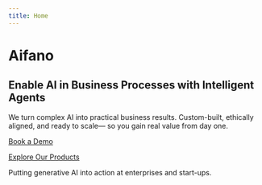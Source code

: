 ```yaml
---
title: Home
---
```



# Aifano 



## Enable AI in Business Processes with Intelligent Agents

We turn complex AI into practical business results. Custom-built, ethically aligned, and ready to scale— so you gain real value from day one.

[Book a Demo](/demo)

[Explore Our Products](/products)

Putting generative AI into action at enterprises and start-ups.
